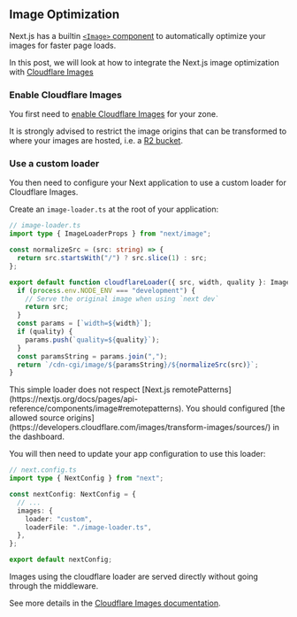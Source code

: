 
## Image Optimization

Next.js has a builtin [`<Image>` component](https://nextjs.org/docs/pages/building-your-application/optimizing/images) to automatically optimize your images for faster page loads.

In this post, we will look at how to integrate the Next.js image optimization with [Cloudflare Images](https://developers.cloudflare.com/images)

### Enable Cloudflare Images

You first need to [enable Cloudflare Images](https://developers.cloudflare.com/images/get-started/#enable-transformations-on-your-zone) for your zone.

It is strongly advised to restrict the image origins that can be transformed to where your images are hosted, i.e. a [R2 bucket](https://developers.cloudflare.com/r2/buckets/).

### Use a custom loader

You then need to configure your Next application to use a custom loader for Cloudflare Images.

Create an `image-loader.ts` at the root of your application:

```ts
// image-loader.ts
import type { ImageLoaderProps } from "next/image";

const normalizeSrc = (src: string) => {
  return src.startsWith("/") ? src.slice(1) : src;
};

export default function cloudflareLoader({ src, width, quality }: ImageLoaderProps) {
  if (process.env.NODE_ENV === "development") {
    // Serve the original image when using `next dev`
    return src;
  }
  const params = [`width=${width}`];
  if (quality) {
    params.push(`quality=${quality}`);
  }
  const paramsString = params.join(",");
  return `/cdn-cgi/image/${paramsString}/${normalizeSrc(src)}`;
}
```

<Callout type="warning">
  This simple loader does not respect [Next.js
  remotePatterns](https://nextjs.org/docs/pages/api-reference/components/image#remotepatterns). You should
  configured [the allowed source origins](https://developers.cloudflare.com/images/transform-images/sources/)
  in the dashboard.
</Callout>

You will then need to update your app configuration to use this loader:

```ts
// next.config.ts
import type { NextConfig } from "next";

const nextConfig: NextConfig = {
  // ...
  images: {
    loader: "custom",
    loaderFile: "./image-loader.ts",
  },
};

export default nextConfig;
```

<Callout type="info">
  Images using the cloudflare loader are served directly without going through the middleware.
</Callout>

See more details in the [Cloudflare Images documentation](https://developers.cloudflare.com/images/transform-images/integrate-with-frameworks/).
